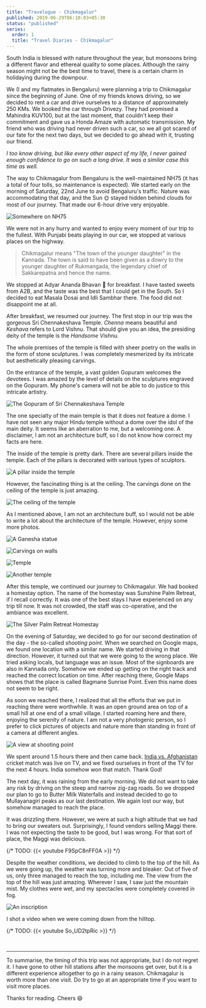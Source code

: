 ```yaml
---
title: "Travelogue - Chikmagalur"
published: 2019-06-29T06:10:03+05:30
status: "published"
series:
  order: 1
  title: "Travel Diaries - Chikmagalur"
---
```


South India is blessed with nature throughout the year, but monsoons bring a different flavor and ethereal quality to some places. Although the rainy season might not be the best time to travel, there is a certain charm in holidaying during the downpour.

We (I and my flatmates in Bengaluru) were planning a trip to Chikmagalur since the beginning of June. One of my friends knows driving, so we decided to rent a car and drive ourselves to a distance of approximately 250 KMs. We booked the car through Drivezy. They had promised a Mahindra KUV100, but at the last moment, that couldn't keep their commitment and gave us a Honda Amaze with automatic transmission. My friend who was driving had never driven such a car, so we all got scared of our fate for the next two days, but we decided to go ahead with it, trusting our friend.

_I too know driving, but like every other aspect of my life, I never gained enough confidence to go on such a long drive. It was a similar case this time as well._

The way to Chikmagalur from Bengaluru is the well-maintained NH75 (it has a total of four tolls, so maintenance is expected). We started early on the morning of Saturday, 22nd June to avoid Bengaluru's traffic. Nature was accommodating that day, and the Sun 🌞 stayed hidden behind clouds for most of our journey. That made our 6-hour drive very enjoyable.

![Somewhere on NH75](/images/posts/2019-06-29/bdiyaFI.jpg "Somewhere on NH75")

We were not in any hurry and wanted to enjoy every moment of our trip to the fullest. With Punjabi beats playing in our car, we stopped at various places on the highway.

> Chikmagalur means "The town of the younger daughter" in the Kannada. The town is said to have been given as a dowry to the younger daughter of Rukmangada, the legendary chief of Sakkarepatna and hence the name.

We stopped at Adyar Ananda Bhavan 🏨 for breakfast. I have tasted sweets from A2B, and the taste was the best that I could get in the South. So I decided to eat Masala Dosai and Idli Sambhar there. The food did not disappoint me at all.

After breakfast, we resumed our journey. The first stop in our trip was the gorgeous Sri Chennakeshava Temple. _Chenna_ means beautiful and _Keshava_ refers to Lord Vishnu. That should give you an idea, the presiding deity of the temple is the _Handsome Vishnu_.

The whole premises of the temple is filled with sheer poetry on the walls in the form of stone sculptures. I was completely mesmerized by its intricate but aesthetically pleasing carvings.

On the entrance of the temple, a vast golden Gopuram welcomes the devotees. I
was amazed by the level of details on the sculptures engraved on the Gopuram. My phone's camera will not be able to do justice to this intricate artistry.

![The Gopuram of Sri Chennakeshava Temple](/images/posts/2019-06-29/V6AAfuv.jpg "The Gopuram of Sri Chennakeshava Temple")

The one specialty of the main temple is that it does not feature a dome. I have not seen any major Hindu temple without a dome over the idol of the main deity. It seems like an aberration to me, but a welcoming one. A disclaimer, I am not an architecture buff, so I do not know how correct my facts are here.

The inside of the temple is pretty dark. There are several pillars inside the temple. Each of the pillars is decorated with various types of sculptors.

![A pillar inside the temple](/images/posts/2019-06-29/jhqoSTE.jpg "A pillar inside the temple")

However, the fascinating thing is at the ceiling. The carvings done on the ceiling of the temple is just amazing.

![The ceiling of the temple](/images/posts/2019-06-29/074g3uO.jpg "The ceiling of the temple")

As I mentioned above, I am not an architecture buff, so I would not be able to write a lot about the architecture of the temple. However, enjoy some more photos.

![A Ganesha statue](/images/posts/2019-06-29/KknscQQ.jpg "A Ganesha statue")

![Carvings on walls](/images/posts/2019-06-29/jb3McxQ.jpg "Carvings on walls")

![Temple](/images/posts/2019-06-29/WQGjwur.jpg "Temple")

![Another temple](/images/posts/2019-06-29/jUYDuQd.jpg "Another temple")

After this temple, we continued our journey to Chikmagalur. We had booked a homestay option. The name of the homestay was Sunshine Palm Retreat, if I recall correctly. It was one of the best stays I have experienced on any trip till now. It was not crowded, the staff was co-operative, and the ambiance was excellent.

![The Silver Palm Retreat Homestay](/images/posts/2019-06-29/JUTwVEN.jpg "The Silver Palm Retreat Homestay")

On the evening of Saturday, we decided to go for our second destination of the day - the so-called _shooting point_. When we searched on Google maps, we found one location with a similar name. We started driving in that direction. However, it turned out that we were going to the wrong place. We tried asking locals, but language was an issue. Most of the signboards are also in Kannada only. Somehow we ended up getting on the right track and reached the correct location on time. After reaching there, Google Maps shows that the place is called Bagmane Sunrise Point. Even this name does not seem to be right.

As soon we reached there, I realized that all the efforts that we put in reaching there were worthwhile. It was an open ground area on top of a small hill at one end of a small village. I started roaming here and there, enjoying the serenity of nature. I am not a very photogenic person, so I prefer to click pictures of objects and nature more than standing in front of a camera at different angles.

![A view at shooting point](/images/posts/2019-06-29/c84g6tX.jpg "A view at shooting point")

We spent around 1.5 hours there and then came back. [India vs. Afghanistan](https://www.cricbuzz.com/live-cricket-scorecard/20264/ind-vs-afg-match-28-icc-cricket-world-cup-2019) cricket match was live on TV, and we fixed ourselves in front of the TV for the next 4 hours. India somehow won that match. Thank God!

The next day, it was raining from the early morning. We did not want to take any risk by driving on the steep and narrow zig-zag roads. So we dropped our plan to go to Butter Milk Waterfalls and instead decided to go to Mullayanagiri peaks as our last destination. We again lost our way, but somehow managed to reach the place.

It was drizzling there. However, we were at such a high altitude that we had to bring our sweaters out. Surprisingly, I found vendors selling Maggi there. I was not expecting the taste to be good, but I was wrong. For that sort of place, the Maggi was delicious.

{/* TODO: {{< youtube F9SpC8nFF0A >}} */}

Despite the weather conditions, we decided to climb to the top of the hill. As we were going up, the weather was turning more and bleaker. Out of five of us, only three managed to reach the top, including me. The view from the top of the hill was just amazing. Wherever I saw, I saw just the mountain mist. My clothes were wet, and my spectacles were completely covered in fog.

![An inscription](/images/posts/2019-06-29/WSP3EE6.jpg "An inscription")

I shot a video when we were coming down from the hilltop.

{/* TODO: {{< youtube So_UD2tpRic  >}} */}

<br />

---

To summarise, the timing of this trip was not appropriate, but I do not regret it. I have gone to other hill stations after the monsoons get over, but it is a different experience altogether to go in a rainy season. Chikmagalur is worth more than one visit. Do try to go at an appropriate time if you want to visit more places.

Thanks for reading. Cheers :smile:
